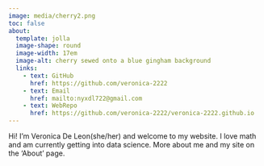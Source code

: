 ```yaml
---
image: media/cherry2.png
toc: false
about: 
  template: jolla
  image-shape: round
  image-width: 17em
  image-alt: cherry sewed onto a blue gingham background
  links:
    - text: GitHub
      href: https://github.com/veronica-2222
    - text: Email
      href: mailto:nyxdl722@gmail.com
    - text: WebRepo
      href: https://github.com/veronica-2222/veronica-2222.github.io
---
```


Hi! I'm Veronica De Leon(she/her) and welcome to my website. I love math and am currently getting into data science. More about me and my site on the 'About' page.
